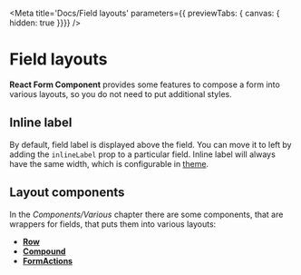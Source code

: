 
<Meta
  title='Docs/Field layouts'
  parameters={{ previewTabs: { canvas: { hidden: true }}}}
/>

# Field layouts

**React Form Component** provides some features to compose a form into various
layouts, so you do not need to put additional styles.

## Inline label

By default, field label is displayed above the field. You can move it to left by
adding the `inlineLabel` prop to a particular field. Inline label will always
have the same width, which is configurable in
[theme](?path=/docs/docs-form-layouts--page#default-theme).

## Layout components

In the *Components/Various* chapter there are some components, that are wrappers
for fields, that puts them into various layouts:

- [**Row**](?path=/docs/components-various-row--row)
- [**Compound**](?path=/docs/components-various-compound--compound)
- [**FormActions**](?path=/docs/components-various-form-actions--form-actions)
